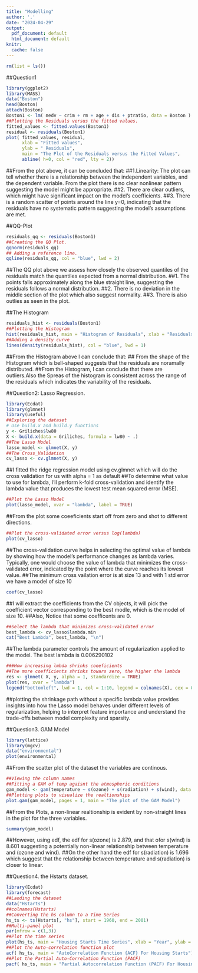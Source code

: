 ---
title: "Modelling"
author: '.'
date: "2024-04-29"
output:
  pdf_document: default
  html_document: default
knitr:
  cache: false
---


```{r}
rm(list = ls())
```


##Question1
```{r}
library(ggplot2)
library(MASS)
data("Boston")
head(Boston)
attach(Boston)
Boston1 <- lm( medv ~ crim + rm + age + dis + ptratio, data = Boston )
##Plotting the Residuals versus the fitted values.
fitted_values <- fitted.values(Boston1)
residual <- residuals(Boston1)
plot( fitted_values, residual, 
      xlab = "Fitted values",
      ylab = " Residuals", 
      main = "The Plot of the Residuals versus the Fitted Values", 
      abline( h=0, col = "red", lty = 2))
```
##From the plot above, it can be concluded that:
##1.Linearity: The plot can tell whether there is a relationship between the independent variables, and the dependent variable. From the plot there is no clear nonlinear pattern suggesting the model might be appropriate.
##2. There are clear outliers, which might have significant impact on the model's coefficients.
##3. There is a random scatter of points around the line y=0, indicating that the residuals have no systematic pattern suggesting the model's assumptions are met.


##QQ-Plot
```{r}
residuals_qq <- residuals(Boston1)
##Creating the QQ Plot.
qqnorm(residuals_qq)
## Adding a reference line.
qqline(residuals_qq, col = "blue", lwd = 2)

```
##The QQ plot above we assess how closely the observed quantiles of the residuals match the quantiles expected from a normal distribution. 
##1. The points falls approximately along the blue straight line, suggesting the residuals follows a normal distribution.
##2. There is no deviation in the middle section of the plot which also suggest normality.
##3. There is also outlies as seen in the plot. 


##The Histogram
```{r}
residuals_hist <- residuals(Boston1)
##Plotting the Histogram
hist(residuals_hist, main = "Histogram of Residuals", xlab = "Residuals", freq = FALSE)
##Adding a density curve
lines(density(residuals_hist), col = "blue", lwd = 1)

```
##From the Histogram above I can conclude that:
## From the shape of the Histogram which is bell-shaped suggests that the residuals are noramally distributed.
##From the Histogram, I can conclude that there are outliers.Also the Spreas of the histogram is consistent across the range of the residuals which indicates the variability of the residuals.

##Question2: Lasso Regression.
```{r}
library(Ecdat)
library(glmnet)
library(useful)
##Exploring the dataset
# Use build.x and build.y functions 
y <- Griliches$lw80
X <- build.x(data = Griliches, formula = lw80 ~ .)
##The Lasso Model
lasso_model <- glmnet(X, y)
##The Cross_Validation 
cv_lasso <- cv.glmnet(X, y)
```

##I fitted the ridge regression model using cv.glmnet which will do the cross validation for us with alpha = 1 as default
##To determine what value to use for lambda, I’ll perform k-fold cross-validation and identify the lambda value that produces the lowest test mean squared error (MSE).
```{r}
##Plot the Lasso Model
plot(lasso_model, xvar = "lambda", label = TRUE)
```
##From the plot some coeeficients start off from zero and shot to different directions.
```{r}
##Plot the cross-validated error versus log(lambda)
plot(cv_lasso)
```
##The cross-validation curve helps in selecting the optimal value of lambda by showing how the model's performance changes as lambda varies. Typically, one would choose the value of lambda that minimizes the cross-validated error, indicated by the point where the curve reaches its lowest value.
##The minimum cross vailation error is at size 13 and with 1 std error we have a model of size 10
```{r}
coef(cv_lasso)
```
##I will extract the coefficients from the CV objects, it will pick the coefficient vector corresponding to the best modle, which is the model of size 10.
##Also, Notice that some coefficents are 0.

```{r}
##Select the lambda that minimizes cross-validated error
best_lambda <- cv_lasso$lambda.min
cat("Best Lambda", best_lambda, "\n")

```
##The lambda parameter controls the amount of regularization applied to the model. The best lambda is 0.006290102 

```{r}
###How increasing lmbda shrinks coeeficients
##The more coefficients shrinks towars zero, the higher the lambda
res <- glmnet( X, y, alpha = 1, standardize = TRUE)
plot(res, xvar = "lambda")
legend("bottomleft", lwd = 1, col = 1:10, legend = colnames(X), cex = 0.7)

```
##plotting the shrinkage path without a specific lambda value provides insights into how the Lasso model behaves under different levels of regularization, helping to interpret feature importance and understand the trade-offs between model complexity and sparsity.

##Question3. GAM Model
```{r}
library(lattice)
library(mgcv)
data("environmental")
plot(environmental)
```
##From the scatter plot of the dataset the variables are continous.

```{r}
##Viewing the column names
##Fitting a GAM of temp agaisnt the atmospheric conditions
gam_model <- gam(temperature ~ s(ozone) + s(radiation) + s(wind), data = environmental)
##Plotting plots to visualize the realtionships
plot.gam(gam_model, pages = 1, main = "The plot of the GAM Model")
```
##From the Plots, a non-linear realtionship is evident by non-straight lines in the plot for the three variables.
```{r}
summary(gam_model)
```

##However, using edf, the edf for s(ozone) is  2.879, and that ofor s(wind) is  8.601 suggesting a potentially non-linear relationship between temperature and (ozone and wind).
##On the other hand the edf for s(radiation) is 1.696 which suggest that the relationship between temperature and s(radiation) is closer to linear.

##Question4. the Hstarts dataset.
```{r}
library(Ecdat)
library(forecast)
##Laoding the dataset
data("Hstarts")
##colnames(Hstarts)
##Converting the hs column to a Time Series 
hs_ts <- ts(Hstarts[, "hs"], start = 1960, end = 2001)
##Multi-panel plot
par(mfrow = c(1,3))
##Plot the time series
plot(hs_ts, main = "Housing Starts Time Series", xlab = "Year", ylab = "Housing Starts")
##Plot the Auto-correlation function plot
acf( hs_ts, main = "AutoCorrelation Function {ACF} For Housing Starts")
##Plot the Partial Auto-Correlation Function (PACF)
pacf( hs_ts, main = "Partial Autocorrelation Function (PACF) For Housing Starts")
```




